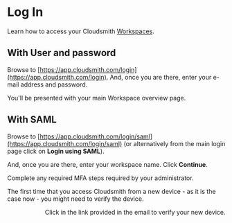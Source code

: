 


# Log In

Learn how to access your Cloudsmith [Workspaces](/workspaces).

## With User and password

Browse to [https://app.cloudsmith.com/login](https://app.cloudsmith.com/login).
And, once you are there, enter your e-mail address and password.

You'll be presented with your main Workspace overview page.

## With SAML

Browse to [https://app.cloudsmith.com/login/saml](https://app.cloudsmith.com/login/saml) (or alternatively from the main login page click on **Login using SAML**).

And, once you are there, enter your workspace name. Click **Continue**.

Complete any required MFA steps required by your administrator. 

<Note variant="note" headline="Device verification">

<BlockImage align="right" src={device} alt="Image alternative text">
  The first time that you access Cloudsmith from a new device - as it is the case now - you might need to verify the device.

  Click in the link provided in the email to verify your new device.
</BlockImage>


</Note>



